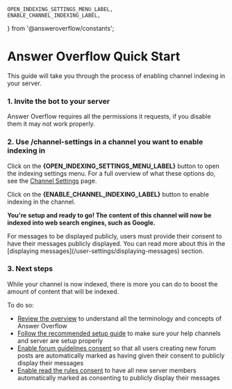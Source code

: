 	OPEN_INDEXING_SETTINGS_MENU_LABEL,
	ENABLE_CHANNEL_INDEXING_LABEL,
} from '@answeroverflow/constants';

# Answer Overflow Quick Start

This guide will take you through the process of enabling channel indexing in your server.

### 1. Invite the bot to your server

<div className="flex flex-row justify-left">
	<AddToServerButton />
</div>

<Callout>
	Answer Overflow requires all the permissions it requests, if you disable them
	it may not work properly.
</Callout>

### 2. Use /channel-settings in a channel you want to enable indexing in

Click on the **{OPEN_INDEXING_SETTINGS_MENU_LABEL}** button to open the indexing settings menu.
For a full overview of what these options do, see the [Channel Settings](/channel-settings) page.

Click on the **{ENABLE_CHANNEL_INDEXING_LABEL}** button to enable indexing in the channel.

**You're setup and ready to go! The content of this channel will now be indexed into web search engines, such as Google.**

<Callout type="error" emoji="❗">
	For messages to be displayed publicly, users must provide their consent 
	to have their messages publicly displayed. You can read more about this in
	the [displaying messages](/user-settings/displaying-messages) section.
</Callout>

### 3. Next steps

While your channel is now indexed, there is more you can do to boost the amount of content that will be indexed.

To do so:

- [Review the overview](/) to understand all the terminology and concepts of Answer Overflow
- [Follow the recommended setup guide](/recommended-setup) to make sure your help channels and server are setup properly
- [Enable forum guidelines consent](/channel-settings/forum-guidelines-consent) so that all users creating new forum posts are automatically marked as having given their consent to publicly display their messages 
- [Enable read the rules consent](/server-settings/read-the-rules-consent) to have all new server members automatically marked as consenting to publicly display their messages
